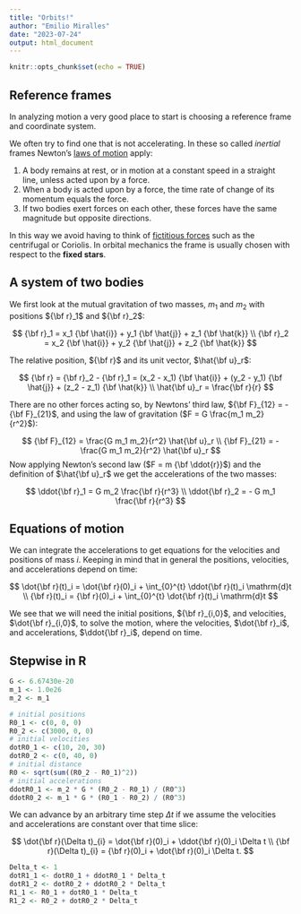 ```yaml
---
title: "Orbits!"
author: "Emilio Miralles"
date: "2023-07-24"
output: html_document
---
```


```r
knitr::opts_chunk$set(echo = TRUE)
```

## Reference frames

In analyzing motion a very good place to start is choosing a reference frame and coordinate system.

We often try to find one that is not accelerating. In these so called *inertial* frames Newton's [laws of motion](https://en.wikipedia.org/wiki/Newton's_laws_of_motion) apply:

1. A body remains at rest, or in motion at a constant speed in a straight line, unless acted upon by a force.
2. When a body is acted upon by a force, the time rate of change of its momentum equals the force.
3. If two bodies exert forces on each other, these forces have the same magnitude but opposite directions.

In this way we avoid having to think of [fictitious forces](https://en.wikipedia.org/wiki/Fictitious_force) such as the centrifugal or Coriolis. In orbital mechanics the frame is usually chosen with respect to the **fixed stars**.

## A system of two bodies

We first look at the mutual gravitation of two masses, $m_1$ and $m_2$ with positions ${\bf r}_1$ and ${\bf r}_2$:

$$
{\bf r}_1 = x_1 {\bf \hat{i}} + y_1 {\bf \hat{j}} + z_1 {\bf \hat{k}} \\
{\bf r}_2 = x_2 {\bf \hat{i}} + y_2 {\bf \hat{j}} + z_2 {\bf \hat{k}} 
$$

The relative position, ${\bf r}$ and its unit vector, $\hat{\bf u}_r$:

$$
{\bf r} = {\bf r}_2 - {\bf r}_1 = (x_2 - x_1) {\bf \hat{i}} + (y_2 - y_1) {\bf \hat{j}} + (z_2 - z_1) {\bf \hat{k}} \\
\hat{\bf u}_r = \frac{\bf r}{r}
$$

There are no other forces acting so, by Newtons' third law, ${\bf F}_{12} = -{\bf F}_{21}$, and using the law of gravitation ($F = G \frac{m_1 m_2}{r^2}$):

$$
{\bf F}_{12} = \frac{G m_1 m_2}{r^2} \hat{\bf u}_r \\
{\bf F}_{21} = - \frac{G m_1 m_2}{r^2} \hat{\bf u}_r
$$
Now applying Newton's second law ($F = m {\bf \ddot{r}}$) and the definition of $\hat{\bf u}_r$ we get the accelerations of the two masses:

$$
\ddot{\bf r}_1 = G m_2 \frac{\bf r}{r^3} \\
\ddot{\bf r}_2 = - G m_1 \frac{\bf r}{r^3}
$$

## Equations of motion

We can integrate the accelerations to get equations for the velocities and positions of mass $i$. Keeping in mind that in general the positions, velocities, and accelerations depend on time:

$$
\dot{\bf r}(t)_i =  \dot{\bf r}(0)_i + \int_{0}^{t} \ddot{\bf r}(t)_i \mathrm{d}t \\
{\bf r}(t)_i = {\bf r}(0)_i + \int_{0}^{t} \dot{\bf r}(t)_i \mathrm{d}t
$$

We see that we will need the initial positions, ${\bf r}_{i,0}$, and velocities, $\dot{\bf r}_{i,0}$, to solve the motion, where the velocities, $\dot{\bf r}_i$, and accelerations, $\ddot{\bf r}_i$, depend on time.

## Stepwise in R

```r
G <- 6.67430e-20
m_1 <- 1.0e26
m_2 <- m_1

# initial positions
R0_1 <- c(0, 0, 0)
R0_2 <- c(3000, 0, 0)
# initial velocities
dotR0_1 <- c(10, 20, 30)
dotR0_2 <- c(0, 40, 0)
# initial distance
R0 <- sqrt(sum((R0_2 - R0_1)^2))
# initial accelerations
ddotR0_1 <- m_2 * G * (R0_2 - R0_1) / (R0^3)
ddotR0_2 <- m_1 * G * (R0_1 - R0_2) / (R0^3)
```

We can advance by an arbitrary time step $\Delta t$ if we assume the velocities and accelerations are constant over that time slice:

$$
\dot{\bf r}(\Delta t)_{i} = \dot{\bf r}(0)_i + \ddot{\bf r}(0)_i \Delta t \\
{\bf r}(\Delta t)_{i} =  {\bf r}(0)_i + \dot{\bf r}(0)_i \Delta t.
$$

```r
Delta_t <- 1
dotR1_1 <- dotR0_1 + ddotR0_1 * Delta_t
dotR1_2 <- dotR0_2 + ddotR0_2 * Delta_t
R1_1 <- R0_1 + dotR0_1 * Delta_t
R1_2 <- R0_2 + dotR0_2 * Delta_t
```


